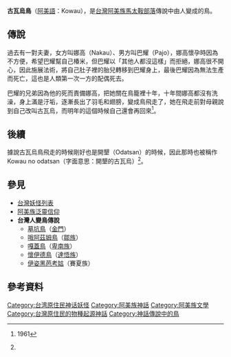 '''古瓦烏鳥'''（[[阿美語|阿美語]]：Kowau），是[[台灣|台灣]][[阿美族|阿美族]][[馬太鞍部落|馬太鞍部落]]傳說中由人變成的鳥。
==傳說==
過去有一對夫妻，女方叫娜高（Nakau）、男方叫巴耀（Pajo），娜高懷孕時因為不方便，希望巴耀幫自己椿米，但巴耀以「其他人都沒這樣」而拒絕，娜高很不開心，因此施展法術，將自己肚子裡的胎兒轉移到巴耀身上，最後巴耀因為無法生產而死亡，這也是人類第一次一方的配偶死去。

巴耀的兄弟因為他的死而責備娜高，把她關在鳥籠裡十年，十年間娜高都沒有洗澡，身上滿是汙垢，逐漸長出了羽毛和翅膀，變成鳥飛走了，她在飛走前對母親說到自己改叫古瓦烏，而明年的這個時候自己還會再回來<ref name="馬太安阿美族的故事">{{cite web|author=王崧興|title=馬太安阿美族的故事|url=|publisher=民族學研究所 |work=中央研究院}}1961</ref>。
==後續==
據說古瓦烏鳥飛走的時候剛好也是開墾（Odatsan）的時候，因此那時也被稱作Kowau no odatsan（字面意思：開墾的古瓦烏）<ref name="馬太安阿美族的故事" />。
==參見==
*[[台灣妖怪列表|台灣妖怪列表]]
*[[阿美族泛靈信仰|阿美族泛靈信仰]]
*'''台灣人變鳥傳說'''
**[[墓坑鳥|墓坑鳥]]（[[金門|金門]]）
**[[哦阿茲姆鳥|哦阿茲姆鳥]]（[[鄒族|鄒族]]）
**[[嘎蓋鳥|嘎蓋鳥]]（[[卑南族|卑南族]]）
**[[懷伊德鳥|懷伊德鳥]]（[[達悟族|達悟族]]）
**[[伊姿黑芭考姑|伊姿黑芭考姑]]（賽夏族）

==參考資料==
{{reflist}}

[[Category:台湾原住民神话妖怪|Category:台湾原住民神话妖怪]]
[[Category:阿美族神話|Category:阿美族神話]]
[[Category:阿美族文學|Category:阿美族文學]]
[[Category:台灣原住民的物種起源神話|Category:台灣原住民的物種起源神話]]
[[Category:神話傳說中的鳥|Category:神話傳說中的鳥]]
{{Myth-stub}}